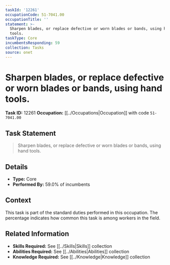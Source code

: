 ```yaml
---
taskId: '12261'
occupationCode: 51-7041.00
occupationTitle: ''
statement: >-
  Sharpen blades, or replace defective or worn blades or bands, using hand
  tools.
taskType: Core
incumbentsResponding: 59
collection: Tasks
source: onet
---
```

# Sharpen blades, or replace defective or worn blades or bands, using hand tools.

**Task ID:** 12261
**Occupation:** [[../Occupations|Occupation]] with code `51-7041.00`

## Task Statement

> Sharpen blades, or replace defective or worn blades or bands, using hand tools.

## Details

- **Type:** Core
- **Performed By:** 59.0% of incumbents

## Context

This task is part of the standard duties performed in this occupation. The percentage indicates how common this task is among workers in the field.

## Related Information

- **Skills Required:** See [[../Skills|Skills]] collection
- **Abilities Required:** See [[../Abilities|Abilities]] collection
- **Knowledge Required:** See [[../Knowledge|Knowledge]] collection
